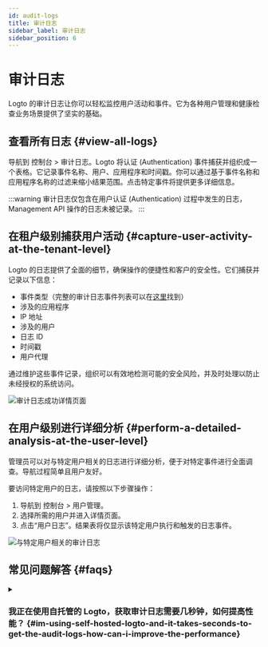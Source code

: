 ```yaml
---
id: audit-logs
title: 审计日志
sidebar_label: 审计日志
sidebar_position: 6
---
```



# 审计日志

Logto 的审计日志让你可以轻松监控用户活动和事件。它为各种用户管理和健康检查业务场景提供了坚实的基础。

## 查看所有日志 \{#view-all-logs}

导航到 <CloudLink to="/audit-logs">控制台 > 审计日志</CloudLink>。Logto 将认证 (Authentication) 事件捕获并组织成一个表格。它记录事件名称、用户、应用程序和时间戳。你可以通过基于事件名称和应用程序名称的过滤来缩小结果范围。点击特定事件将提供更多详细信息。

:::warning
审计日志仅包含在用户认证 (Authentication) 过程中发生的日志，Management API 操作的日志未被记录。
:::

## 在租户级别捕获用户活动 \{#capture-user-activity-at-the-tenant-level}

Logto 的日志提供了全面的细节，确保操作的便捷性和客户的安全性。它们捕获并记录以下信息：

- 事件类型（完整的审计日志事件列表可以在[这里](https://github.com/logto-io/logto/blob/master/packages/console/src/consts/logs.ts)找到）
- 涉及的应用程序
- IP 地址
- 涉及的用户
- 日志 ID
- 时间戳
- 用户代理

通过维护这些事件记录，组织可以有效地检测可能的安全风险，并及时处理以防止未经授权的系统访问。

<img src={auditLogSuccessDetailsPageImage} alt="审计日志成功详情页面" />

## 在用户级别进行详细分析 \{#perform-a-detailed-analysis-at-the-user-level}

管理员可以对与特定用户相关的日志进行详细分析，便于对特定事件进行全面调查。导航过程简单且用户友好。

要访问特定用户的日志，请按照以下步骤操作：

1. 导航到 <CloudLink to="/users">控制台 > 用户管理</CloudLink>。
2. 选择所需的用户并进入详情页面。
3. 点击“用户日志”。结果表将仅显示该特定用户执行和触发的日志事件。

<img src={auditLogsRelatedToSpecificUserImage} alt="与特定用户相关的审计日志" />

## 常见问题解答 \{#faqs}

<details>
<summary>

### 我正在使用自托管的 Logto，获取审计日志需要几秒钟，如何提高性能？ \{#im-using-self-hosted-logto-and-it-takes-seconds-to-get-the-audit-logs-how-can-i-improve-the-performance}

</summary>

OSS 用户应添加 cronjob 定期清理过期的审计日志。

</details>
